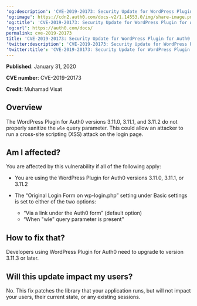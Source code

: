 ---
'og:description': 'CVE-2019-20173: Security Update for WordPress Plugin for Auth0'
'og:image': https://cdn2.auth0.com/docs-v2/1.14553.0/img/share-image.png
'og:title': 'CVE-2019-20173: Security Update for WordPress Plugin for Auth0 wp-auth0'
'og:url': https://auth0.com/docs/
permalink: cve-2019-20173
title: 'CVE-2019-20173: Security Update for WordPress Plugin for Auth0 wp-auth0'
'twitter:description': 'CVE-2019-20173: Security Update for WordPress Plugin for Auth0'
'twitter:title': 'CVE-2019-20173: Security Update for WordPress Plugin for Auth0 wp-auth0'
---
**Published**: January 31, 2020

**CVE number**: CVE-2019-20173

**Credit**: Muhamad Visat

## Overview

The WordPress Plugin for Auth0 versions 3.11.0, 3.11.1, and 3.11.2 do not properly sanitize the `wle` query parameter. This could allow an attacker to run a cross-site scripting (XSS) attack on the login page.

## Am I affected?

You are affected by this vulnerability if all of the following apply:

* You are using the WordPress Plugin for Auth0 versions 3.11.0, 3.11.1, or 3.11.2
* The “Original Login Form on wp-login.php” setting under Basic settings is set to either of the two options:

  + “Via a link under the Auth0 form” (default option)
  + “When "wle" query parameter is present”

## How to fix that?

Developers using WordPress Plugin for Auth0 need to upgrade to version 3.11.3 or later.

## Will this update impact my users?

No. This fix patches the library that your application runs, but will not impact your users, their current state, or any existing sessions.